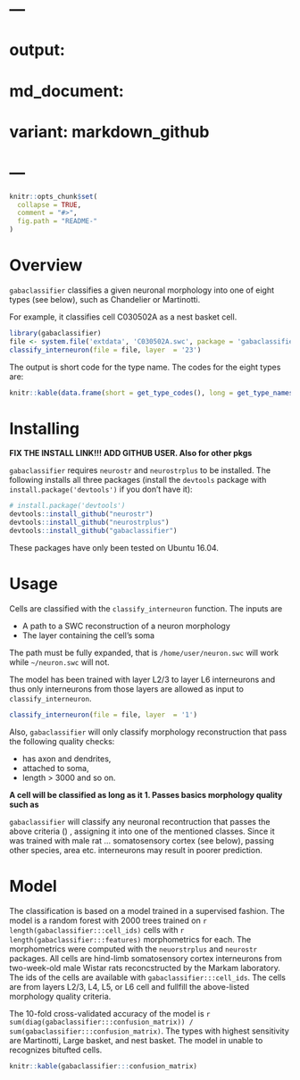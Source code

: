 # ---
# output:
#   md_document:
#     variant: markdown_github
# ---

<!-- README.md is generated from README.Rmd. Please edit that file -->

```r
knitr::opts_chunk$set(
  collapse = TRUE,
  comment = "#>",
  fig.path = "README-"
)
```
  
# Overview 

`gabaclassifier` classifies a given neuronal morphology into one of eight types (see below), such as Chandelier or Martinotti. 

For example, it classifies cell C030502A as a nest basket cell.

```r
library(gabaclassifier) 
file <- system.file('extdata', 'C030502A.swc', package = 'gabaclassifier')
classify_interneuron(file = file, layer  = '23')
``` 

The output is short code for the type name. The codes for the eight types are: 
```r
knitr::kable(data.frame(short = get_type_codes(), long = get_type_names())  )
```  

# Installing  

**FIX THE INSTALL LINK!!! ADD GITHUB USER. Also for other pkgs**

`gabaclassifier` requires `neurostr` and `neurostrplus` to be installed. The following installs all three packages (install the `devtools` package with `install.package('devtools')` if you don't have it):
```r
# install.package('devtools')
devtools::install_github("neurostr")
devtools::install_github("neurostrplus")
devtools::install_github("gabaclassifier") 
```   
These packages have only been tested on Ubuntu 16.04.    

# Usage
Cells are classified with the `classify_interneuron` function. The inputs are

- A path to a SWC reconstruction of a neuron morphology 
- The layer containing the cell's soma 

The path must be fully expanded, that is `/home/user/neuron.swc` will work while `~/neuron.swc` will not. 

The model has been trained with layer L2/3 to layer L6 interneurons and thus only interneurons from those layers are allowed as input to `classify_interneuron`.  
```r
classify_interneuron(file = file, layer  = '1')
```
 
Also, `gabaclassifier` will only classify morphology reconstruction that pass the following quality checks:

- has axon and dendrites, 
- attached to soma, 
- length > 3000 and so on. 

**A cell will be classified as long as it   1. Passes basics morphology quality such as**

`gabaclassifier` will classify any neuronal recontruction that passes the above criteria () , assigning it into one of the mentioned classes. Since it was trained with  male rat ... somatosensory cortex (see below), passing other species, area etc. interneurons may result in poorer prediction.  
  
# Model  
The classification is based on a model trained in a supervised fashion. The model is a random forest with 2000 trees trained on `r length(gabaclassifier:::cell_ids)` cells with `r length(gabaclassifier:::features)` morphometrics for each. The morphometrics were computed with the `neuorstrplus` and `neurostr` packages. All cells are hind-limb somatosensory cortex interneurons from two-week-old male Wistar rats reconcstructed by the Markam laboratory. The ids of the cells are available with `gabaclassifier:::cell_ids`. The cells are from layers L2/3, L4, L5, or L6 cell and fullfill the above-listed morphology quality criteria.  

The 10-fold cross-validated accuracy of the model is `r sum(diag(gabaclassifier:::confusion_matrix)) / sum(gabaclassifier:::confusion_matrix)`. The types with highest sensitivity are Martinotti, Large basket, and nest basket. The model in unable to recognizes bitufted cells. 
```r
knitr::kable(gabaclassifier:::confusion_matrix)
```

